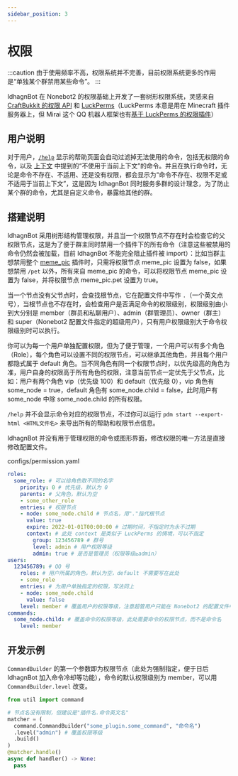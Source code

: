 ```yaml
---
sidebar_position: 3
---
```

# 权限
:::caution
由于使用频率不高，权限系统并不完善，目前权限系统更多的作用是“单独某个群禁用某些命令”。
:::

IdhagnBot 在 Nonebot2 的权限基础上开发了一套树形权限系统，灵感来自 [CraftBukkit 的权限 API](https://bukkit.fandom.com/wiki/Plugin_Tutorial_(Eclipse)#Permissions) 和 [LuckPerms](https://luckperms.net/)（LuckPerms 本意是用在 Minecraft 插件服务器上，但 Mirai 这个 QQ 机器人框架也有[基于 LuckPerms 的权限插件](https://github.com/Karlatemp/LuckPerms-Mirai)）

## 用户说明

对于用户，[`/help`](/docs/guide/concepts/help) 显示的帮助页面会自动过滤掉无法使用的命令，包括无权限的命令，以及 [上下文](/docs/guide/concepts/context) 中提到的“不使用于当前上下文”的命令。并且在执行命令时，无论是命令不存在、不适用、还是没有权限，都会显示为“命令不存在、权限不足或不适用于当前上下文”，这是因为 IdhagnBot 同时服务多群的设计理念，为了防止某个群的命令，尤其是自定义命令，暴露给其他的群。

## 搭建说明
IdhagnBot 采用树形结构管理权限，并且当一个权限节点不存在时会检查它的父权限节点，这是为了便于群主同时禁用一个插件下的所有命令（注意这些被禁用的命令仍然会被加载，目前 IdhagnBot 不能完全阻止插件被 import）：比如当群主想禁用整个 [meme_pic](/docs/guide/plugins/meme_pic) 插件时，只需将权限节点 meme_pic 设置为 false，如果想禁用 `/pet` 以外，所有来自 meme_pic 的命令，可以将权限节点 meme_pic 设置为 false，并将权限节点 meme_pic.pet 设置为 true。

当一个节点没有父节点时，会查找根节点，它在配置文件中写作 `.`（一个英文点号），当根节点也不存在时，会检查用户是否满足命令的权限级别，权限级别由小到大分别是 member（群员和私聊用户）、admin（群管理员）、owner（群主） 和 super（Nonebot2 配置文件指定的超级用户），只有用户权限级别大于命令权限级别时可以执行。

你可以为每一个用户单独配置权限，但为了便于管理，一个用户可以有多个角色（Role），每个角色可以设置不同的权限节点，可以继承其他角色，并且每个用户都隐式属于 default 角色。当不同角色有同一个权限节点时，以优先级高的角色为准，用户自身的权限高于所有角色的权限，注意当前节点一定优先于父节点，比如：用户有两个角色 vip（优先级 100）和 default（优先级 0），vip 角色有 some_node = true，default 角色有 some_node.child = false，此时用户有 some_node 中除 some_node.child 的所有权限。

`/help` 并不会显示命令对应的权限节点，不过你可以运行 `pdm start --export-html <HTML文件名>` 来导出所有的帮助和权限节点信息。

IdhagnBot 并没有用于管理权限的命令或图形界面，修改权限的唯一方法是直接修改配置文件。

configs/permission.yaml
```yaml
roles:
  some_role: # 可以给角色取不同的名字
    priority: 0 # 优先级，默认为 0
    parents: # 父角色，默认为空
    - some_other_role
    entries: # 权限节点
    - node: some_node.child # 节点名，用"."指代根节点
      value: true
      expire: 2022-01-01T00:00:00 # 过期时间，不指定时为永不过期
      context: # 此处 context 是类似于 LuckPerms 的情境，可以不指定
        group: 123456789 # 群号
        level: admin # 用户权限等级
        admin: true # 是否是管理员（权限等级≥admin）
users:
  123456789: # QQ 号
    roles: # 用户所属的角色，默认为空，default 不需要写在此处
    - some_role
    entries: # 为用户单独指定的权限，写法同上
    - node: some_node.child
      value: false
    level: member # 覆盖用户的权限等级，注意超管用户只能在 Nonebot2 的配置文件中设置，而不能在此处
commands:
  some_node.child: # 覆盖命令的权限等级，此处需要命令的权限节点，而不是命令名
    level: member
```

## 开发示例
`CommandBuilder` 的第一个参数即为权限节点（此处为强制指定，便于日后 IdhagnBot 加入命令冷却等功能），命令的默认权限级别为 member，可以用 `CommandBuilder.level` 改变。

```python
from util import command

# 节点名没有限制，但建议是"插件名.命令英文名"
matcher = (
  command.CommandBuilder("some_plugin.some_command", "命令名")
  .level("admin") # 覆盖权限等级
  .build()
)
@matcher.handle()
async def handler() -> None:
  pass
```
